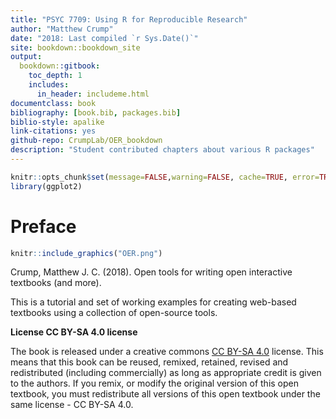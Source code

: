 ```yaml
--- 
title: "PSYC 7709: Using R for Reproducible Research"
author: "Matthew Crump"
date: "2018: Last compiled `r Sys.Date()`"
site: bookdown::bookdown_site
output: 
  bookdown::gitbook:
    toc_depth: 1
    includes:
      in_header: includeme.html
documentclass: book
bibliography: [book.bib, packages.bib]
biblio-style: apalike
link-citations: yes
github-repo: CrumpLab/OER_bookdown
description: "Student contributed chapters about various R packages"
---
```


```r
knitr::opts_chunk$set(message=FALSE,warning=FALSE, cache=TRUE, error=TRUE)
library(ggplot2)
```


# Preface {-}

```r
knitr::include_graphics("OER.png")
```

Crump, Matthew J. C. (2018). Open tools for writing open interactive textbooks (and more). 

This is a tutorial and set of working examples for creating web-based textbooks using a collection of open-source tools.

**License CC BY-SA 4.0 license**

The book is released under a creative commons [CC BY-SA 4.0](https://creativecommons.org/licenses/by-sa/4.0/) license. This means that this book can be reused, remixed, retained, revised and redistributed (including commercially) as long as appropriate credit is given to the authors. If you remix, or modify the original version of this open textbook, you must redistribute all versions of this open textbook under the same license - CC BY-SA 4.0.



